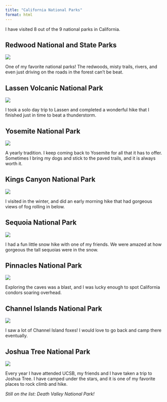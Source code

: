 ```yaml
---
title: "California National Parks"
format: html
---
```


I have visited 8 out of the 9 national parks in California.

## Redwood National and State Parks

![](/images/rw.JPG){fig-align="center"}

One of my favorite national parks! The redwoods, misty trails, rivers, and even just driving on the roads in the forest can't be beat.

## Lassen Volcanic National Park

![](/images/las.JPG){fig-align="center"}

I took a solo day trip to Lassen and completed a wonderful hike that I finished just in time to beat a thunderstorm.

## Yosemite National Park

![](/images/ys.JPG){fig-align="center"}

A yearly tradition. I keep coming back to Yosemite for all that it has to offer. Sometimes I bring my dogs and stick to the paved trails, and it is always worth it.

## Kings Canyon National Park

![](/images/king.JPG){fig-align="center"}

I visited in the winter, and did an early morning hike that had gorgeous views of fog rolling in below.

## Sequoia National Park

![](/images/sequoia.JPG){fig-align="center"}

I had a fun little snow hike with one of my friends. We were amazed at how gorgeous the tall sequoias were in the snow.

## Pinnacles National Park

![](/images/pn.JPG){fig-align="center"}

Exploring the caves was a blast, and I was lucky enough to spot California condors soaring overhead.

## Channel Islands National Park

![](/images/chnl.JPG){fig-align="center"}

I saw a lot of Channel Island foxes! I would love to go back and camp there eventually.

## Joshua Tree National Park

![](/images/jt.jpeg){fig-align="center"}

Every year I have attended UCSB, my friends and I have taken a trip to Joshua Tree. I have camped under the stars, and it is one of my favorite places to rock climb and hike.

*Still on the list: Death Valley National Park!*
